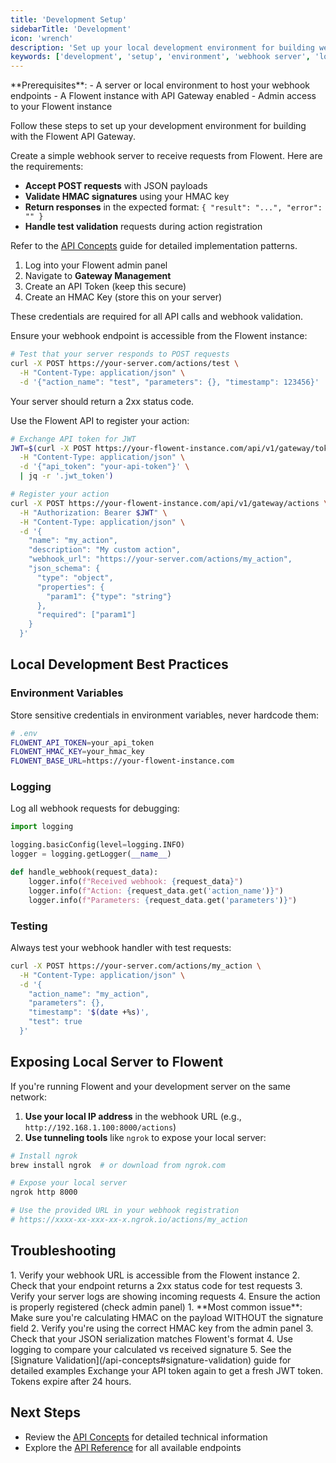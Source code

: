 ```yaml
---
title: 'Development Setup'
sidebarTitle: 'Development'
icon: 'wrench'
description: 'Set up your local development environment for building webhook endpoints with Flowent API Gateway. Configure your server, credentials, and testing tools.'
keywords: ['development', 'setup', 'environment', 'webhook server', 'localhost', 'ngrok']
---
```


<Info>
  **Prerequisites**:
  - A server or local environment to host your webhook endpoints
  - A Flowent instance with API Gateway enabled
  - Admin access to your Flowent instance
</Info>

Follow these steps to set up your development environment for building with the Flowent API Gateway.

<Steps>
<Step title="Set up your development server">

Create a simple webhook server to receive requests from Flowent. Here are the requirements:

- **Accept POST requests** with JSON payloads
- **Validate HMAC signatures** using your HMAC key
- **Return responses** in the expected format: `{ "result": "...", "error": "" }`
- **Handle test validation** requests during action registration

Refer to the [API Concepts](/api-concepts) guide for detailed implementation patterns.

</Step>

<Step title="Obtain your credentials">

1. Log into your Flowent admin panel
2. Navigate to **Gateway Management**
3. Create an API Token (keep this secure)
4. Create an HMAC Key (store this on your server)

These credentials are required for all API calls and webhook validation.

</Step>

<Step title="Test your webhook endpoint">

Ensure your webhook endpoint is accessible from the Flowent instance:

```bash
# Test that your server responds to POST requests
curl -X POST https://your-server.com/actions/test \
  -H "Content-Type: application/json" \
  -d '{"action_name": "test", "parameters": {}, "timestamp": 123456}'
```

Your server should return a 2xx status code.

</Step>

<Step title="Register your action">

Use the Flowent API to register your action:

```bash
# Exchange API token for JWT
JWT=$(curl -X POST https://your-flowent-instance.com/api/v1/gateway/token/exchange \
  -H "Content-Type: application/json" \
  -d '{"api_token": "your-api-token"}' \
  | jq -r '.jwt_token')

# Register your action
curl -X POST https://your-flowent-instance.com/api/v1/gateway/actions \
  -H "Authorization: Bearer $JWT" \
  -H "Content-Type: application/json" \
  -d '{
    "name": "my_action",
    "description": "My custom action",
    "webhook_url": "https://your-server.com/actions/my_action",
    "json_schema": {
      "type": "object",
      "properties": {
        "param1": {"type": "string"}
      },
      "required": ["param1"]
    }
  }'
```

</Step>
</Steps>

## Local Development Best Practices

### Environment Variables

Store sensitive credentials in environment variables, never hardcode them:

```bash
# .env
FLOWENT_API_TOKEN=your_api_token
FLOWENT_HMAC_KEY=your_hmac_key
FLOWENT_BASE_URL=https://your-flowent-instance.com
```

### Logging

Log all webhook requests for debugging:

```python
import logging

logging.basicConfig(level=logging.INFO)
logger = logging.getLogger(__name__)

def handle_webhook(request_data):
    logger.info(f"Received webhook: {request_data}")
    logger.info(f"Action: {request_data.get('action_name')}")
    logger.info(f"Parameters: {request_data.get('parameters')}")
```

### Testing

Always test your webhook handler with test requests:

```bash
curl -X POST https://your-server.com/actions/my_action \
  -H "Content-Type: application/json" \
  -d '{
    "action_name": "my_action",
    "parameters": {},
    "timestamp": '$(date +%s)',
    "test": true
  }'
```

## Exposing Local Server to Flowent

If you're running Flowent and your development server on the same network:

1. **Use your local IP address** in the webhook URL (e.g., `http://192.168.1.100:8000/actions`)
2. **Use tunneling tools** like `ngrok` to expose your local server:

```bash
# Install ngrok
brew install ngrok  # or download from ngrok.com

# Expose your local server
ngrok http 8000

# Use the provided URL in your webhook registration
# https://xxxx-xx-xxx-xx-x.ngrok.io/actions/my_action
```

## Troubleshooting

<AccordionGroup>
  <Accordion title="Webhook not receiving calls">
    1. Verify your webhook URL is accessible from the Flowent instance
    2. Check that your endpoint returns a 2xx status code for test requests
    3. Verify your server logs are showing incoming requests
    4. Ensure the action is properly registered (check admin panel)
  </Accordion>

  <Accordion title="HMAC signature validation failing">
    1. **Most common issue**: Make sure you're calculating HMAC on the payload WITHOUT the signature field
    2. Verify you're using the correct HMAC key from the admin panel
    3. Check that your JSON serialization matches Flowent's format
    4. Use logging to compare your calculated vs received signature
    5. See the [Signature Validation](/api-concepts#signature-validation) guide for detailed examples
  </Accordion>

  <Accordion title="JWT token expired">
    Exchange your API token again to get a fresh JWT token. Tokens expire after 24 hours.
  </Accordion>
</AccordionGroup>

## Next Steps

- Review the [API Concepts](/api-concepts) for detailed technical information
- Explore the [API Reference](/api-reference/introduction) for all available endpoints
